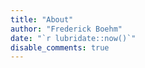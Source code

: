 ```yaml
---
title: "About"
author: "Frederick Boehm"
date: "`r lubridate::now()`"
disable_comments: true
---
```


